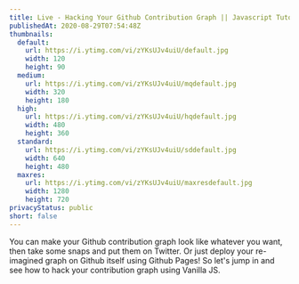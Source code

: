 ```yaml
---
title: Live - Hacking Your Github Contribution Graph || Javascript Tutorial
publishedAt: 2020-08-29T07:54:48Z
thumbnails:
  default:
    url: https://i.ytimg.com/vi/zYKsUJv4uiU/default.jpg
    width: 120
    height: 90
  medium:
    url: https://i.ytimg.com/vi/zYKsUJv4uiU/mqdefault.jpg
    width: 320
    height: 180
  high:
    url: https://i.ytimg.com/vi/zYKsUJv4uiU/hqdefault.jpg
    width: 480
    height: 360
  standard:
    url: https://i.ytimg.com/vi/zYKsUJv4uiU/sddefault.jpg
    width: 640
    height: 480
  maxres:
    url: https://i.ytimg.com/vi/zYKsUJv4uiU/maxresdefault.jpg
    width: 1280
    height: 720
privacyStatus: public
short: false
---
```

  
You can make your Github contribution graph look like whatever you want, then take some snaps and put them on Twitter. Or just deploy your re-imagined graph on Github itself using Github Pages! So let's jump in and see how to hack your contribution graph using Vanilla JS.
